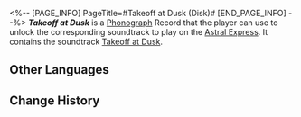 <%-- [PAGE_INFO]
PageTitle=#Takeoff at Dusk (Disk)#
[END_PAGE_INFO] --%>
{{Item Infobox
|title       = ''Takeoff at Dusk''
|id          = 210367
|image       = Item Takeoff at Dusk (Disk).png{{subst:void|<!--$UPLOAD:<<SpriteOutput/ItemFigures/210001.png>-<Item Takeoff at Dusk (Disk).png>-<Item Icons>>-->}}
|type        = Disk
|invCategory = Valuables
|rarity      = 3
|effect      = 
|description = A record that can be played on the Express' phonograph. It might be a chance acquisition or a gift from someone else. All sorts of memories surge up when the music plays &mdash; the smiles, encounters, touches, and the excitement of battle. Maybe that is why people still collect records even as society rapidly advances.<br />The current record contains the track "Takeoff at Dusk."
}}
{{Description|''He dreams once during the day, I dream twelve times at sunset, all so you can have millions of dreams with the coming of night.''}}
'''''Takeoff at Dusk''''' is a [[Phonograph]] Record that the player can use to unlock the corresponding soundtrack to play on the [[Astral Express]]. It contains the soundtrack [[Takeoff at Dusk]].

==Other Languages==
{{Other Languages
|en   = ''Takeoff at Dusk''
|zhs  = 《在黄昏起飞》
|zht  = 《在黃昏起飛》
|ja   = 『黄昏に飛び立つ』
|ko   = ≪저녁의 비행≫
|es   = Despegue al crepúsculo
|fr   = ''Takeoff at Dusk''
|ru   = Takeoff at Dusk
|th   = "Takeoff at Dusk"
|vi   = "Tung Cánh Lúc Hoàng Hôn"
|de   = „Abflug in der Dämmerung“
|id   = "Takeoff at Dusk"
|pt   = "Takeoff at Dusk"
}}

==Change History==
{{Change History|2.6}}